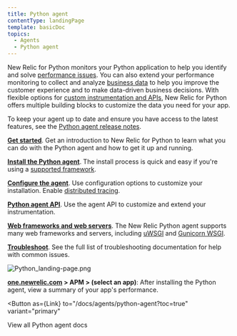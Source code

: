```yaml
---
title: Python agent
contentType: landingPage
template: basicDoc
topics:
  - Agents
  - Python agent
---
```



New Relic for Python monitors your Python application to help you identify and solve [performance issues](#monitor-performance). You can also extend your performance monitoring to collect and analyze [business data](#business-data) to help you improve the customer experience and to make data-driven business decisions. With flexible options for [custom instrumentation and APIs](/docs/agents/python-agent/custom-instrumentation/python-custom-instrumentation), New Relic for Python offers multiple building blocks to customize the data you need for your app.

To keep your agent up to date and ensure you have access to the latest features, see the [Python agent release notes](/docs/release-notes/agent-release-notes/python-release-notes).

<Icon
  name="terminal"
  size="2em"
/>

**[Get started](/docs/agents/python-agent/getting-started/introduction-new-relic-python)**. Get an introduction to New Relic for Python to learn what you can do with the Python agent and how to get it up and running.

<Icon
  name="list"
  size="2em"
/>

**[Install the Python agent](/docs/agents/python-agent/getting-started/python-agent-quick-start)**. The install process is quick and easy if you're using a [supported framework](/docs/agents/python-agent/getting-started/instrumented-python-packages).

<Icon
  name="settings"
  size="2em"
/>

**[Configure the agent](/docs/agents/python-agent/installation-configuration/python-agent-configuration)**. Use configuration options to customize your installation. Enable [distributed tracing](/docs/apm/distributed-tracing/getting-started/introduction-distributed-tracing).

<Icon
  name="tool"
  size="2em"
/>

**[Python agent API](/docs/agents/python-agent/api/python-agent-api-guide)**. Use the agent API to customize and extend your instrumentation.

<Icon
  name="database"
  size="2em"
/>

**[Web frameworks and web servers](/docs/agents/python-agent/web-frameworks-servers)**. The New Relic Python agent supports many web frameworks and servers, including [uWSGI](/docs/agents/python-agent/hosting-mechanisms/python-agent-uwsgi) and [Gunicorn WSGI](/docs/agents/python-agent/hosting-mechanisms/python-agent-gunicorn).

<Icon
  name="life-buoy"
  size="2em"
/>

**[Troubleshoot](/docs/agents/python-agent/troubleshooting)**. See the full list of troubleshooting documentation for help with common issues.

![Python_landing-page.png](./images/Python_landing-page.png "Python_landing-page.png")

**[one.newrelic.com](https://one.newrelic.com) > APM > (select an app)**: After installing the Python agent, view a summary of your app's performance.

<Button
  as={Link}
  to="/docs/agents/python-agent?toc=true"
  variant="primary"
>
  View all Python agent docs
</Button>
